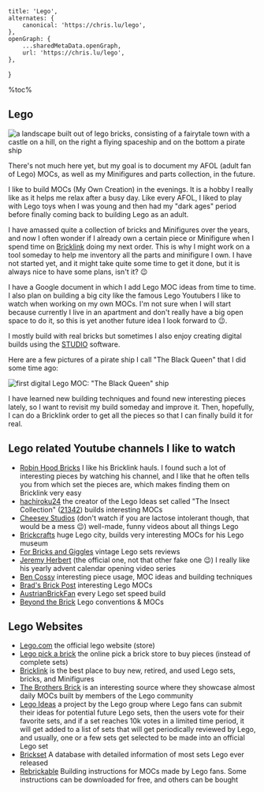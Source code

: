 
    title: 'Lego',
    alternates: {
        canonical: 'https://chris.lu/lego',
    },
    openGraph: {
        ...sharedMetaData.openGraph,
        url: 'https://chris.lu/lego',
    },
}

%toc%

<article>

# Lego

![a landscape built out of lego bricks, consisting of a fairytale town with a castle on a hill, on the right a flying spaceship and on the bottom a pirate ship](../../public/assets/images/app/lego/banner.png '{ banner }')

There's not much here yet, but my goal is to document my AFOL (adult fan of Lego) MOCs, as well as my Minifigures and parts collection, in the future.

I like to build MOCs (My Own Creation) in the evenings. It is a hobby I really like as it helps me relax after a busy day. Like every AFOL, I liked to play with Lego toys when I was young and then had my "dark ages" period before finally coming back to building Lego as an adult.

I have amassed quite a collection of bricks and Minifigures over the years, and now I often wonder if I already own a certain piece or Minifigure when I spend time on [Bricklink](https://www.bricklink.com) doing my next order. This is why I might work on a tool someday to help me inventory all the parts and minifigure I own. I have not started yet, and it might take quite some time to get it done, but it is always nice to have some plans, isn't it? 😉

I have a Google document in which I add Lego MOC ideas from time to time. I also plan on building a big city like the famous Lego Youtubers I like to watch when working on my own MOCs. I'm not sure when I will start because currently I live in an apartment and don't really have a big open space to do it, so this is yet another future idea I look forward to 😉.

I mostly build with real bricks but sometimes I also enjoy creating digital builds using the [STUDIO](https://www.bricklink.com/v3/studio/download.page) software. 

Here are a few pictures of a pirate ship I call "The Black Queen" that I did some time ago:

![first digital Lego MOC: "The Black Queen" ship](../../public/assets/images/app/lego/the_black_queen_01.png)

I have learned new building techniques and found new interesting pieces lately, so I want to revisit my build someday and improve it. Then, hopefully, I can do a Bricklink order to get all the pieces so that I can finally build it for real.

## Lego related Youtube channels I like to watch

* [Robin Hood Bricks](https://www.youtube.com/@RobinHoodBricks) I like his Bricklink hauls. I found such a lot of interesting pieces by watching his channel, and I like that he often tells you from which set the pieces are, which makes finding them on Bricklink very easy
* [hachiroku24](https://www.youtube.com/@hachiroku24) the creator of the Lego Ideas set called "The Insect Collection" ([21342](https://www.lego.com/en-us/product/the-insect-collection-21342)) builds interesting MOCs
* [Cheesey Studios](https://www.youtube.com/@CheeseyStudios) (don't watch if you are lactose intolerant though, that would be a mess 😉) well-made, funny videos about all things Lego
* [Brickcrafts](https://www.youtube.com/@Brick_Crafts) huge Lego city, builds very interesting MOCs for his Lego museum
* [For Bricks and Giggles](https://www.youtube.com/@ForBricksandGiggles) vintage Lego sets reviews
* [Jeremy Herbert](https://www.youtube.com/@jeremyherbertofficial) (the official one, not that other fake one 😉) I really like his yearly advent calendar opening video series
* [Ben Cossy](https://www.youtube.com/@BenCossyOfficial) interesting piece usage, MOC ideas and building techniques
* [Brad's Brick Post](https://www.youtube.com/@bradsbrickpost) interesting Lego MOCs
* [AustrianBrickFan](https://www.youtube.com/@AustrianBrickFan) every Lego set speed build
* [Beyond the Brick](https://www.youtube.com/@BeyondtheBrick) Lego conventions & MOCs

## Lego Websites

* [Lego.com](https://www.lego.com/) the official lego website (store)
* [Lego pick a brick](https://www.lego.com/en-us/pick-and-build/pick-a-brick) the online pick a brick store to buy pieces (instead of complete sets)
* [Bricklink](https://www.bricklink.com/) is the best place to buy new, retired, and used Lego sets, bricks, and Minifigures
* [The Brothers Brick](https://www.brothers-brick.com/) is an interesting source where they showcase almost daily MOCs built by members of the Lego community
* [Lego Ideas](https://ideas.lego.com/) a project by the Lego group where Lego fans can submit their ideas for potential future Lego sets, then the users vote for their favorite sets, and if a set reaches 10k votes in a limited time period, it will get added to a list of sets that will get periodically reviewed by Lego, and usually, one or a few sets get selected to be made into an official Lego set
* [Brickset](https://brickset.com/) A database with detailed information of most sets Lego ever released
* [Rebrickable](https://rebrickable.com/) Building instructions for MOCs made by Lego fans. Some instructions can be downloaded for free, and others can be bought

</article>

